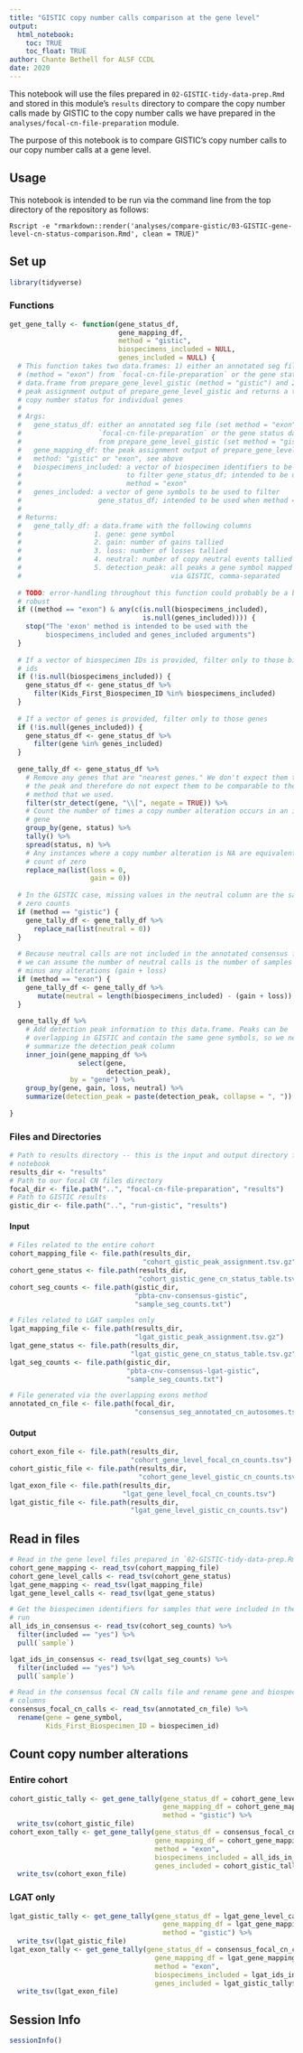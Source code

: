 ```yaml
---
title: "GISTIC copy number calls comparison at the gene level"
output: 
  html_notebook:
    toc: TRUE
    toc_float: TRUE
author: Chante Bethell for ALSF CCDL
date: 2020
---
```


This notebook will use the files prepared in `02-GISTIC-tidy-data-prep.Rmd` and stored in this module's `results` directory to compare the copy number calls made by GISTIC to the copy number calls we have prepared in the `analyses/focal-cn-file-preparation` module.

The purpose of this notebook is to compare GISTIC's copy number calls to our copy number calls at a gene level. 

## Usage

This notebook is intended to be run via the command line from the top directory
of the repository as follows:

```
Rscript -e "rmarkdown::render('analyses/compare-gistic/03-GISTIC-gene-level-cn-status-comparison.Rmd', clean = TRUE)"
```

## Set up

```r
library(tidyverse)
```

### Functions

```r
get_gene_tally <- function(gene_status_df,
                           gene_mapping_df,
                           method = "gistic",
                           biospecimens_included = NULL,
                           genes_included = NULL) {
  # This function takes two data.frames: 1) either an annotated seg file 
  # (method = "exon") from `focal-cn-file-preparation` or the gene status 
  # data.frame from prepare_gene_level_gistic (method = "gistic") and 2) the 
  # peak assignment output of prepare_gene_level_gistic and returns a tally of 
  # copy number status for individual genes
  # 
  # Args:
  #   gene_status_df: either an annotated seg file (set method = "exon") from 
  #                   `focal-cn-file-preparation` or the gene status data.frame 
  #                   from prepare_gene_level_gistic (set method = "gistic")
  #   gene_mapping_df: the peak assignment output of prepare_gene_level_gistic 
  #   method: "gistic" or "exon", see above
  #   biospecimens_included: a vector of biospecimen identifiers to be used
  #                          to filter gene_status_df; intended to be used when
  #                          method = "exon"
  #   genes_included: a vector of gene symbols to be used to filter 
  #                   gene_status_df; intended to be used when method = "exon"
  # 
  # Returns:
  #   gene_tally_df: a data.frame with the following columns
  #                  1. gene: gene symbol
  #                  2. gain: number of gains tallied
  #                  3. loss: number of losses tallied
  #                  4. neutral: number of copy neutral events tallied
  #                  5. detection_peak: all peaks a gene symbol mapped to 
  #                                     via GISTIC, comma-separated
  
  # TODO: error-handling throughout this function could probably be a bit more
  # robust
  if ((method == "exon") & any(c(is.null(biospecimens_included), 
                                 is.null(genes_included)))) {
    stop("The 'exon' method is intended to be used with the 
         biospecimens_included and genes_included arguments")
  }
  
  # If a vector of biospecimen IDs is provided, filter only to those biospecimen
  # ids
  if (!is.null(biospecimens_included)) {
    gene_status_df <- gene_status_df %>%
      filter(Kids_First_Biospecimen_ID %in% biospecimens_included)
  }
  
  # If a vector of genes is provided, filter only to those genes
  if (!is.null(genes_included)) {
    gene_status_df <- gene_status_df %>%
      filter(gene %in% genes_included)
  }
  
  gene_tally_df <- gene_status_df %>%
    # Remove any genes that are "nearest genes." We don't expect them to be *in*
    # the peak and therefore do not expect them to be comparable to the other
    # method that we used.
    filter(str_detect(gene, "\\[", negate = TRUE)) %>%
    # Count the number of times a copy number alteration occurs in an individual
    # gene
    group_by(gene, status) %>%
    tally() %>%
    spread(status, n) %>%
    # Any instances where a copy number alteration is NA are equivalent to a 
    # count of zero
    replace_na(list(loss = 0, 
                    gain = 0))
  
  # In the GISTIC case, missing values in the neutral column are the same as
  # zero counts
  if (method == "gistic") {
    gene_tally_df <- gene_tally_df %>%
      replace_na(list(neutral = 0))
  }
  
  # Because neutral calls are not included in the annotated consensus file,
  # we can assume the number of neutral calls is the number of samples included 
  # minus any alterations (gain + loss)
  if (method == "exon") {
    gene_tally_df <- gene_tally_df %>%
       mutate(neutral = length(biospecimens_included) - (gain + loss))
  }
  
  gene_tally_df %>%
    # Add detection peak information to this data.frame. Peaks can be 
    # overlapping in GISTIC and contain the same gene symbols, so we need to 
    # summarize the detection_peak column
    inner_join(gene_mapping_df %>%
                 select(gene,
                        detection_peak),
               by = "gene") %>%
    group_by(gene, gain, loss, neutral) %>%
    summarize(detection_peak = paste(detection_peak, collapse = ", "))
  
}
```

### Files and Directories

```r
# Path to results directory -- this is the input and output directory for this
# notebook
results_dir <- "results"
# Path to our focal CN files directory
focal_dir <- file.path("..", "focal-cn-file-preparation", "results")
# Path to GISTIC results
gistic_dir <- file.path("..", "run-gistic", "results")
```

#### Input

```r
# Files related to the entire cohort
cohort_mapping_file <- file.path(results_dir, 
                                 "cohort_gistic_peak_assignment.tsv.gz")
cohort_gene_status <- file.path(results_dir, 
                                "cohort_gistic_gene_cn_status_table.tsv.gz")
cohort_seg_counts <- file.path(gistic_dir, 
                               "pbta-cnv-consensus-gistic",
                               "sample_seg_counts.txt")

# Files related to LGAT samples only
lgat_mapping_file <- file.path(results_dir, 
                               "lgat_gistic_peak_assignment.tsv.gz")
lgat_gene_status <- file.path(results_dir, 
                              "lgat_gistic_gene_cn_status_table.tsv.gz")
lgat_seg_counts <- file.path(gistic_dir, 
                             "pbta-cnv-consensus-lgat-gistic",
                             "sample_seg_counts.txt")

# File generated via the overlapping exons method 
annotated_cn_file <- file.path(focal_dir, 
                               "consensus_seg_annotated_cn_autosomes.tsv.gz")
```

#### Output

```r
cohort_exon_file <- file.path(results_dir,
                              "cohort_gene_level_focal_cn_counts.tsv")
cohort_gistic_file <- file.path(results_dir,
                                "cohort_gene_level_gistic_cn_counts.tsv")
lgat_exon_file <- file.path(results_dir,
                            "lgat_gene_level_focal_cn_counts.tsv")
lgat_gistic_file <- file.path(results_dir,
                              "lgat_gene_level_gistic_cn_counts.tsv")
```

## Read in files

```r
# Read in the gene level files prepared in `02-GISTIC-tidy-data-prep.Rmd`
cohort_gene_mapping <- read_tsv(cohort_mapping_file)
cohort_gene_level_calls <- read_tsv(cohort_gene_status)
lgat_gene_mapping <- read_tsv(lgat_mapping_file)
lgat_gene_level_calls <- read_tsv(lgat_gene_status)

# Get the biospecimen identifiers for samples that were included in the GISTIC
# run
all_ids_in_consensus <- read_tsv(cohort_seg_counts) %>%
  filter(included == "yes") %>%
  pull(`sample`)

lgat_ids_in_consensus <- read_tsv(lgat_seg_counts) %>%
  filter(included == "yes") %>%
  pull(`sample`)

# Read in the consensus focal CN calls file and rename gene and biospecimen
# columns
consensus_focal_cn_calls <- read_tsv(annotated_cn_file) %>%
  rename(gene = gene_symbol,
         Kids_First_Biospecimen_ID = biospecimen_id)
```

## Count copy number alterations

### Entire cohort

```r
cohort_gistic_tally <- get_gene_tally(gene_status_df = cohort_gene_level_calls,
                                      gene_mapping_df = cohort_gene_mapping,
                                      method = "gistic") %>%
  write_tsv(cohort_gistic_file)
cohort_exon_tally <- get_gene_tally(gene_status_df = consensus_focal_cn_calls,
                                    gene_mapping_df = cohort_gene_mapping,
                                    method = "exon",
                                    biospecimens_included = all_ids_in_consensus,
                                    genes_included = cohort_gistic_tally$gene) %>%
  write_tsv(cohort_exon_file)
```

### LGAT only

```r
lgat_gistic_tally <- get_gene_tally(gene_status_df = lgat_gene_level_calls,
                                      gene_mapping_df = lgat_gene_mapping,
                                      method = "gistic") %>%
  write_tsv(lgat_gistic_file)
lgat_exon_tally <- get_gene_tally(gene_status_df = consensus_focal_cn_calls,
                                    gene_mapping_df = lgat_gene_mapping,
                                    method = "exon",
                                    biospecimens_included = lgat_ids_in_consensus,
                                    genes_included = lgat_gistic_tally$gene) %>%
  write_tsv(lgat_exon_file)
```

## Session Info

```r
sessionInfo()
```


